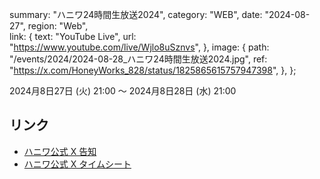  summary: "ハニワ24時間生放送2024",
  category: "WEB",
  date: "2024-08-27",
  region: "Web",  
  link: {
    text: "YouTube Live",
    url: "https://www.youtube.com/live/Wjlo8uSznvs",
  },
  image: {
    path: "/events/2024/2024-08-28_ハニワ24時間生放送2024.jpg",
    ref: "https://x.com/HoneyWorks_828/status/1825865615757947398",
  },
};

2024月8日27日 (火) 21:00 ～ 2024月8日28日 (水) 21:00 

## リンク

* [ハニワ公式 X 告知](https://x.com/HoneyWorks_828/status/1825865367035720113)
* [ハニワ公式 X タイムシート](https://x.com/HoneyWorks_828/status/1825865615757947398)